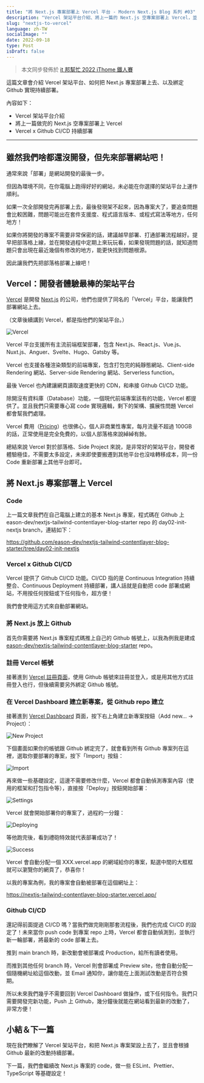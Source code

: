 ```yaml
---
title: "將 Next.js 專案部署上 Vercel 平台 - Modern Next.js Blog 系列 #03"
description: "Vercel 架站平台介紹、將上一篇的 Next.js 空專案部署上 Vercel，並串接 Github CI/CD"
slug: "nextjs-to-vercel"
language: zh-TW
socialImage: ""
date: 2022-09-18
type: Post
isDraft: false
---
```


> 本文同步發佈於 [it 邦幫忙 2022 iThome 鐵人賽](https://ithelp.ithome.com.tw/articles/10293504)

這篇文章會介紹 Vercel 架站平台、如何把 Next.js 專案部署上去、以及綁定 Github 實現持續部署。

內容如下：

- Vercel 架站平台介紹
- 將上一篇做完的 Next.js 空專案部署上 Vercel
- Vercel x Github CI/CD 持續部署

---

## 雖然我們啥都還沒開發，但先來部署網站吧！

通常來說「部署」是網站開發的最後一步。

但因為環境不同，在你電腦上跑得好好的網站，未必能在你選擇的架站平台上運作順利。

如果一次全部開發完再部署上去，最後發現架不起來，因為專案大了，要追查問題會比較困難，問題可能出在套件支援度、程式語言版本、或程式寫法等地方，任何地方！

如果你將開發的專案不需要非常保密的話，建議越早部署、打通部署流程越好。提早把部落格上線，並在開發過程中定期上來玩玩看，如果發現問題的話，就知道問題只會出現在最近幾個有修改的地方，能更快找到問題根源。

因此讓我們先把部落格部署上線吧！

## Vercel：開發者體驗最棒的架站平台

[Vercel](https://vercel.com/home) 是開發 [Next.js](https://nextjs.org/) 的公司，他們也提供了同名的「Vercel」平台，能讓我們部署網站上去。

（文章後續講到 Vercel，都是指他們的架站平台。）

![Vercel](https://i.imgur.com/3BIOqos.jpg)

Vercel 平台支援所有主流前端框架部署，包含 Next.js、React.js、Vue.js、Nuxt.js、Anguer、Svelte、Hugo、Gatsby 等。

Vercel 也支援各種渲染類型的前端專案，包含打包完的純靜態網站、Client-side Rendering 網站、Server-side Rendering 網站、Serverless function。

最後 Vercel 也內建讓網頁讀取速度更快的 CDN，和串接 Github CI/CD 功能。

除開沒有資料庫（Database）功能，一個現代前端專案該有的功能，Vercel 都提供了。並且我們只需要專心寫 code 實現邏輯，剩下的架構、擴展性問題 Vercel 都會幫我們處理。

Vercel 費用（[Pricing](https://vercel.com/pricing)）也很佛心，個人非商業性專案，每月流量不超過 100GB 的話，正常使用是完全免費的，以個人部落格來說綽綽有餘。

總結來說 Vercel 對於部落格、Side Project 來說，是非常好的架站平台，開發者體驗極佳，不需要太多設定，未來即使要搬遷到其他平台也沒啥轉移成本，同一份 Code 重新部署上其他平台即可。

## 將 Next.js 專案部署上 Vercel

### Code

上一篇文章我們在自己電腦上建立的基本 Next.js 專案，程式碼在 Github 上 eason-dev/nextjs-tailwind-contentlayer-blog-starter repo 的 day02-init-nextjs branch，連結如下：

https://github.com/eason-dev/nextjs-tailwind-contentlayer-blog-starter/tree/day02-init-nextjs

### Vercel x Github CI/CD

Vercel 提供了 Github CI/CD 功能。CI/CD 指的是 Continuous Integration 持續整合、Continuous Deployment 持續部署，講人話就是自動把 code 部署成網站，不用按任何按鈕或下任何指令，超方便！

我們會使用這方式來自動部署網站。

### 將 Next.js 放上 Github

首先你需要將 Next.js 專案程式碼推上自己的 Github 帳號上，以我為例我是建成 [eason-dev/nextjs-tailwind-contentlayer-blog-starter](https://github.com/eason-dev/nextjs-tailwind-contentlayer-blog-starter) repo。

### 註冊 Vercel 帳號

接著進到 [Vercel 註冊頁面](https://vercel.com/signup)，使用 Github 帳號來註冊並登入，或是用其他方式註冊登入也行，但後續需要另外綁定 Github 帳號。

### 在 Vercel Dashboard 建立新專案，從 Github repo 建立

接著進到 [Vercel Dashboard](https://vercel.com/dashboard) 頁面，按下右上角建立新專案按鈕（Add new... -> Project）：

![New Project](https://i.imgur.com/ge96JN0.jpg)

下個畫面如果你的帳號跟 Github 綁定完了，就會看到所有 Github 專案列在這裡，選取你要部署的專案，按下「Import」按鈕：

![Import](https://i.imgur.com/gTd0eiq.jpg)

再來做一些基礎設定，這邊不需要修改什麼，Vercel 都會自動偵測專案內容（使用的框架和打包指令等），直接按「Deploy」按鈕開始部署：

![Settings](https://i.imgur.com/ep7al5e.jpg)

Vercel 就會開始部署你的專案了，過程約一分鐘：

![Deploying](https://i.imgur.com/SAxAIqQ.jpg)

等他跑完後，看到禮砲特效就代表部署成功了！

![Success](https://i.imgur.com/Uc1vb2n.jpg)

Vercel 會自動分配一個 XXX.vercel.app 的網域給你的專案，點選中間的大框框就可以瀏覽你的網頁了，恭喜你！

以我的專案為例，我的專案會自動被部署在這個網址上：

https://nextjs-tailwind-contentlayer-blog-starter.vercel.app/

### Github CI/CD

還記得前面提過 CI/CD 嗎？當我們做完剛剛那套流程後，我們也完成 CI/CD 的設定了！未來當你 push code 到專案 repo 上時，Vercel 都會自動偵測到，並執行新一輪部署，將最新的 code 部署上去。

推到 main branch 時，新改動會被部署成 Production，給所有讀者使用。

而推到其他任何 branch 時，Vercel 則會部署成 Preview site，他會自動分配一個隨機網址給這個改動，並 Email 通知你，讓你能在上面測試改動是否符合預期。

所以未來我們幾乎不需要回到 Vercel Dashboard 做操作，或下任何指令。我們只需要開發完新功能，Push 上 Github，幾分鐘後就能在網站看到最新的改動了，非常方便！

## 小結＆下一篇

現在我們瞭解了 Vercel 架站平台，和把 Next.js 專案架設上去了，並且會根據 Github 最新的改動持續部署。

下一篇，我們會繼續改 Next.js 專案的 code，做一些 ESLint、Prettier、TypeScript 等基礎設定！
